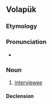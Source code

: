 ==Volapük==

===Etymology===
{{suffix|bespik|äb|lang=vo}}

===Pronunciation===
* {{IPA|[bespiˈkɛb]|lang=vo}}

===Noun===
{{vo-noun}}

# [[interviewee]]

====Declension====
{{vo-decl-noun}}